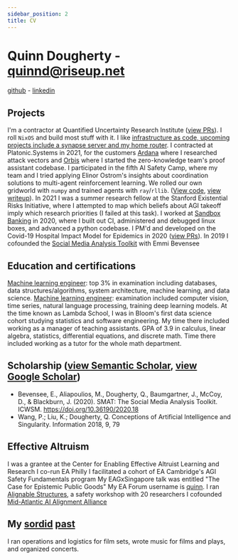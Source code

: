 ```yaml
---
sidebar_position: 2
title: CV
---
```



# Quinn Dougherty - quinnd@riseup.net

[github](https://github.com/quinn-dougherty) - [linkedin](https://linkedin.com/in/quinn-dougherty)

## Projects

<Tabs lazy>
  <TabItem value="quri" label="Squiggle">
    I'm a contractor at Quantified Uncertainty Research Institute (<a href="https://github.com/quantified-uncertainty/squiggle/pulls?q=is%3Apr+author%3Aquinn-dougherty">view PRs</a>). 
  </TabItem>
  <TabItem value="configuration.nix" label="Nix/NixOS">
    I roll <code>NixOS</code> and build most stuff with it. I like <a href="https://github.com/quinn-dougherty/configuration.nix">infrastructure as code, upcoming projects include a synapse server and my home router</a>. 
  </TabItem>
  <TabItem value="defi" label="Ardana and Orbis">
    I contracted at Platonic.Systems in 2021, for the customers <a href="https://ardana.org/">Ardana</a> where I researched attack vectors and <a href="https://github.com/Orbis-Tertius/">Orbis</a> where I started the zero-knowledge team's proof assistant codebase. 
  </TabItem>
  <TabItem value="aisc" label="Common Pool Resources in MARL">
    I participated in the fifth AI Safety Camp, where my team and I tried applying Elinor Ostrom's insights about coordination solutions to multi-agent reinforcement learning. We rolled our own gridworld with <code>numpy</code> and trained agents with <code>ray</code>/<code>rllib</code>. (<a href="https://github.com/RedTachyon/cpr_reputation/pulls?q=is%3Apr+author%3Aquinn-dougherty">View code</a>, <a href="https://www.lesswrong.com/posts/LBwpubeZSi3ottfjs/aisc5-retrospective-mechanisms-for-avoiding-tragedy-of-the">view writeup</a>).
  </TabItem>
  <TabItem value="seri" label="SERI">
    In 2021 I was a summer research fellow at the Stanford Existential Risks Initiative, where I attempted to map which beliefs about AGI takeoff imply which research priorities (I failed at this task). 
  </TabItem>
  <TabItem value="sandbox" label="Sandbox Banking"> 
    I worked at <a href="https://sandboxbanking.com/">Sandbox Banking</a> in 2020, where I built out CI, administered and debugged linux boxes, and advanced a python codebase. 
  </TabItem>
  <TabItem value="chime" label="CHIME">
    I PM'd and developed on the Covid-19 Hospital Impact Model for Epidemics in 2020 (<a href="https://github.com/CodeForPhilly/chime/pulls?q=is%3Apr+author%3Aquinn-dougherty">view PRs</a>). 
  </TabItem>
  <TabItem value="smat" label="SMAT">
    In 2019 I cofounded the <a href="https://www.smat-app.com/">Social Media Analysis Toolkit</a> with Emmi Bevensee
  </TabItem>
</Tabs>

## Education and certifications

<Tabs lazy>
  <TabItem value="triplebyte" label="Triplebyte">
    <a href="https://triplebyte.com/tb/quinn-dougherty-kd5mtkq/certificate/track/ml">Machine learning engineer</a>: top 3% in examination including databases, data structures/algorithms, system architecture, machine learning, and data science.
  </TabItem>
  <TabItem value="tensorflow" label="Tensorflow">
    <a href="https://gitlab.com/quinn-dougherty/quinnd-blog/-/blob/main/static/tensorflow-cert.pdf">Machine learning engineer</a>: examination included computer vision, time series, natural language processing, training deep learning models.
  </TabItem>
  <TabItem value="bloom" label="Bloom Institute of Technology">
    At the time known as Lambda School, I was in Bloom's first data science cohort studying statistics and software engineering. My time there included working as a manager of teaching assistants. 
  </TabItem>
  <TabItem value="college" label="Community College of Philadelphia">
    GPA of 3.9 in calculus, linear algebra, statistics, differential equations, and discrete math. Time there included working as a tutor for the whole math department.
  </TabItem>
</Tabs>

## Scholarship ([view Semantic Scholar](https://www.semanticscholar.org/author/Quinn-Dougherty/41156871), [view Google Scholar](https://scholar.google.com/citations?hl=en&user=IyBRXeAAAAAJ))

- Bevensee, E., Aliapoulios, M., Dougherty, Q., Baumgartner, J., McCoy, D., & Blackburn, J. (2020). SMAT: The Social Media Analysis Toolkit. ICWSM. https://doi.org/10.36190/2020.18
- Wang, P.; Liu, K.; Dougherty, Q. Conceptions of Artificial Intelligence and Singularity. Information 2018, 9, 79

## Effective Altruism

<Tabs lazy>
  <TabItem value="ceealar" label="CEEALAR">
    I was a grantee at the Center for Enabling Effective Altruist Learning and Research
  </TabItem>
  <TabItem value="philly" label="EA Philly">
    I co-run EA Philly
  </TabItem>
  <TabItem value="agisf" label="AGISF">
    I facilitated a cohort of EA Cambridge's AGI Safety Fundamentals program
  </TabItem>
  <TabItem value="talks" label="Talks">
    My EAGxSingapore talk was entitled "The Case for Epistemic Public Goods"
  </TabItem>
  <TabItem value="forum" label="EA Forum">
    My EA Forum username is <a href="https://forum.effectivealtruism.org/users/quinn">quinn</a>.
  </TabItem>
  <TabItem value="alignable-structures" label="Alignable Structures">
    I ran <a href="https://alignable-structures.vercel.app">Alignable Structures</a>, a safety workshop with 20 researchers
  </TabItem>
  <TabItem value="ma4" label="MA4">
    I cofounded <a href="https://www.lesswrong.com/events/fqha7yX28KyN7eK6v/mid-atlantic-ai-alignment-alliance-unconference">Mid-Atlantic AI Alignment Alliance</a>
  </TabItem>
</Tabs>

## My [sordid](https://www.imdb.com/name/nm4543701/) [past](https://youtu.be/Y6ZhOFhqtA4)

I ran operations and logistics for film sets, wrote music for films and plays, and organized concerts.
